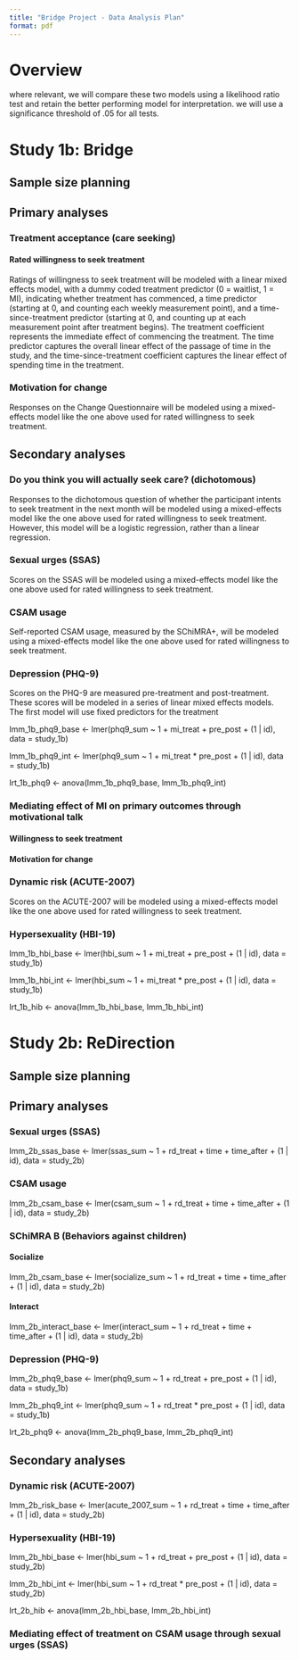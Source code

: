 ```yaml
---
title: "Bridge Project - Data Analysis Plan"
format: pdf
---
```


# Overview

where relevant, we will compare these two models using a likelihood ratio test
and retain the better performing model for interpretation. we will use a
significance threshold of .05 for all tests.

# Study 1b: Bridge

## Sample size planning

## Primary analyses

### Treatment acceptance (care seeking)

#### Rated willingness to seek treatment

Ratings of willingness to seek treatment will be modeled with a linear mixed
effects model, with a dummy coded treatment predictor (0 = waitlist, 1 = MI),
indicating whether treatment has commenced, a time predictor (starting at 0, and
counting each weekly measurement point), and a time-since-treatment predictor
(starting at 0, and counting up at each measurement point after treatment
begins). The treatment coefficient represents the immediate effect of commencing
the treatment. The time predictor captures the overall linear effect of the
passage of time in the study, and the time-since-treatment coefficient captures
the linear effect of spending time in the treatment.

### Motivation for change

Responses on the Change Questionnaire will be modeled using a mixed-effects
model like the one above used for rated willingness to seek treatment.

## Secondary analyses

### Do you think you will actually seek care? (dichotomous)

Responses to the dichotomous question of whether the participant intents to seek
treatment in the next month will be modeled using a mixed-effects model like the
one above used for rated willingness to seek treatment. However, this model will
be a logistic regression, rather than a linear regression.

### Sexual urges (SSAS)

Scores on the SSAS will be modeled using a mixed-effects model like the one
above used for rated willingness to seek treatment.

### CSAM usage

Self-reported CSAM usage, measured by the SChiMRA+, will be modeled using a
mixed-effects model like the one above used for rated willingness to seek
treatment.

### Depression (PHQ-9)

Scores on the PHQ-9 are measured pre-treatment and post-treatment. These scores will be modeled in a series of linear mixed effects models. The first model will use fixed predictors for the treatment

lmm_1b_phq9_base     <- lmer(phq9_sum
                             ~ 1
                             + mi_treat
                             + pre_post
                             + (1 | id),
                             data = study_1b)

lmm_1b_phq9_int      <- lmer(phq9_sum
                             ~ 1
                             + mi_treat
                             * pre_post
                             + (1 | id),
                             data = study_1b)

lrt_1b_phq9          <- anova(lmm_1b_phq9_base, lmm_1b_phq9_int)

### Mediating effect of MI on primary outcomes through motivational talk

#### Willingness to seek treatment



#### Motivation for change



### Dynamic risk (ACUTE-2007)

Scores on the ACUTE-2007 will be modeled using a mixed-effects model like the
one above used for rated willingness to seek treatment.

### Hypersexuality (HBI-19)

lmm_1b_hbi_base      <- lmer(hbi_sum
                             ~ 1
                             + mi_treat
                             + pre_post
                             + (1 | id),
                             data = study_1b)

lmm_1b_hbi_int       <- lmer(hbi_sum
                             ~ 1
                             + mi_treat
                             * pre_post
                             + (1 | id),
                             data = study_1b)

lrt_1b_hib           <- anova(lmm_1b_hbi_base, lmm_1b_hbi_int)

# Study 2b: ReDirection

## Sample size planning

## Primary analyses

### Sexual urges (SSAS)

lmm_2b_ssas_base     <- lmer(ssas_sum
                             ~ 1
                             + rd_treat
                             + time
                             + time_after
                             + (1 | id),
                             data = study_2b)

### CSAM usage

lmm_2b_csam_base     <- lmer(csam_sum
                             ~ 1
                             + rd_treat
                             + time
                             + time_after
                             + (1 | id),
                             data = study_2b)

### SChiMRA B (Behaviors against children)

#### Socialize

lmm_2b_csam_base     <- lmer(socialize_sum
                             ~ 1
                             + rd_treat
                             + time
                             + time_after
                             + (1 | id),
                             data = study_2b)

#### Interact

lmm_2b_interact_base <- lmer(interact_sum
                             ~ 1
                             + rd_treat
                             + time
                             + time_after
                             + (1 | id),
                             data = study_2b)

### Depression (PHQ-9)

lmm_2b_phq9_base     <- lmer(phq9_sum
                             ~ 1
                             + rd_treat
                             + pre_post
                             + (1 | id),
                             data = study_1b)

lmm_2b_phq9_int      <- lmer(phq9_sum
                             ~ 1
                             + rd_treat
                             * pre_post
                             + (1 | id),
                             data = study_1b)

lrt_2b_phq9          <- anova(lmm_2b_phq9_base, lmm_2b_phq9_int)

## Secondary analyses

### Dynamic risk (ACUTE-2007)

lmm_2b_risk_base     <- lmer(acute_2007_sum
                             ~ 1
                             + rd_treat
                             + time
                             + time_after
                             + (1 | id),
                             data = study_2b)

### Hypersexuality (HBI-19)

lmm_2b_hbi_base      <- lmer(hbi_sum
                             ~ 1
                             + rd_treat
                             + pre_post
                             + (1 | id),
                             data = study_2b)

lmm_2b_hbi_int       <- lmer(hbi_sum
                             ~ 1
                             + rd_treat
                             * pre_post
                             + (1 | id),
                             data = study_2b)

lrt_2b_hib           <- anova(lmm_2b_hbi_base, lmm_2b_hbi_int)

### Mediating effect of treatment on CSAM usage through sexual urges (SSAS)


